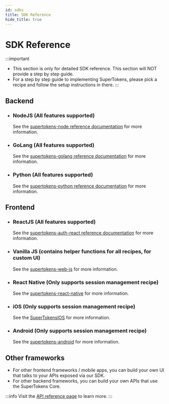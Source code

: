 ```yaml
---
id: sdks
title: SDK Reference
hide_title: true
---
```


<!-- COPY DOCS -->
<!-- ./community/sdks.mdx -->


# SDK Reference

:::important
- This section is only for detailed SDK reference. This section will NOT provide a step by step guide.
- For a step by step guide to implementing SuperTokens, please <GuidesLink>pick a recipe</GuidesLink> and follow the setup instructions in there.
:::

## Backend

- ### NodeJS (All features supported)

    See the [supertokens-node reference documentation](https://supertokens.com/docs/nodejs) for more information.

- ### GoLang (All features supported)

    See the [supertokens-golang reference documentation](https://supertokens.com/docs/golang) for more information.

- ### Python (All features supported)

    See the [supertokens-python reference documentation](https://supertokens.com/docs/python) for more information.

## Frontend

- ### ReactJS (All features supported)

    See the [supertokens-auth-react reference documentation](https://supertokens.com/docs/auth-react) for more information.

- ### Vanilla JS (contains helper functions for all recipes, for custom UI)

    See the [supertokens-web-js](https://supertokens.com/docs/web-js) for more information.

- ### React Native (Only supports session management recipe)

    See the [supertokens-react-native](https://supertokens.com/docs/react-native) for more information.

- ### iOS (Only supports session management recipe)

    See the [SuperTokensIOS](https://supertokens.com/docs/ios) for more information.

- ### Android (Only supports session management recipe)

    See the [supertokens-android](https://supertokens.com/docs/android) for more information.


## Other frameworks
- For other frontend frameworks / mobile apps, you can build your own UI that talks to your APIs exposed via our SDK.
- For other backend frameworks, you can build your own APIs that use the SuperTokens Core. 

:::info
Visit the [API reference page](./apis) to learn more.
:::